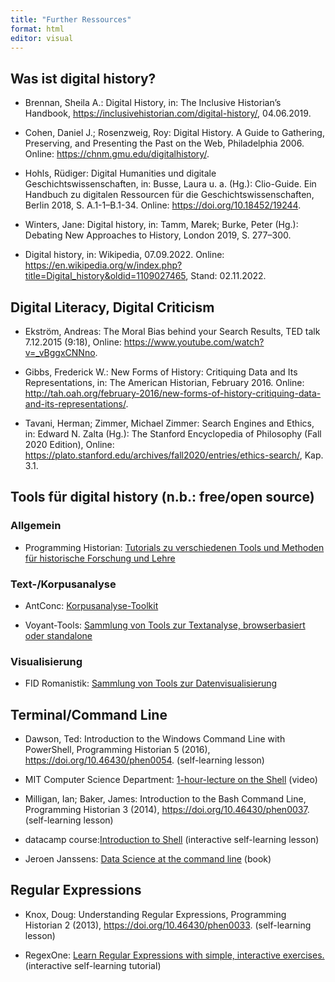 ```yaml
---
title: "Further Ressources"
format: html
editor: visual
---
```


## Was ist digital history? {#sec-digitalhistory-paper}

- Brennan, Sheila A.: Digital History, in: The Inclusive Historian’s Handbook, <https://inclusivehistorian.com/digital-history/>, 04.06.2019.


- Cohen, Daniel J.; Rosenzweig, Roy: Digital History. A Guide to Gathering, Preserving, and Presenting the Past on the Web, Philadelphia 2006. Online: <https://chnm.gmu.edu/digitalhistory/>.


-  Hohls, Rüdiger: Digital Humanities und digitale Geschichtswissenschaften, in: Busse, Laura u. a. (Hg.): Clio-Guide. Ein Handbuch zu digitalen Ressourcen für die Geschichtswissenschaften, Berlin 2018, S. A.1-1--B.1-34. Online: <https://doi.org/10.18452/19244>.

- Winters, Jane: Digital history, in: Tamm, Marek; Burke, Peter (Hg.): Debating New Approaches to History, London 2019, S. 277–300.

- Digital history, in: Wikipedia, 07.09.2022. Online: <https://en.wikipedia.org/w/index.php?title=Digital_history&oldid=1109027465>, Stand: 02.11.2022.

## Digital Literacy, Digital Criticism

- Ekström, Andreas: The Moral Bias behind your Search Results, TED talk 7.12.2015 (9:18), Online: <https://www.youtube.com/watch?v=_vBggxCNNno>.

- Gibbs, Frederick W.: New Forms of History: Critiquing Data and Its Representations, in: The American Historian, February 2016. Online: <http://tah.oah.org/february-2016/new-forms-of-history-critiquing-data-and-its-representations/>.

- Tavani, Herman; Zimmer, Michael Zimmer: Search Engines and Ethics, in: Edward N. Zalta (Hg.): The Stanford Encyclopedia of Philosophy (Fall 2020 Edition), Online: <https://plato.stanford.edu/archives/fall2020/entries/ethics-search/>, Kap. 3.1.

## Tools für digital history (n.b.: free/open source) {#sec-digitaltools}

### Allgemein

- Programming Historian: [Tutorials zu verschiedenen Tools und Methoden für historische Forschung und Lehre](https://programminghistorian.org/)

### Text-/Korpusanalyse

- AntConc: [Korpusanalyse-Toolkit](http://laurenceanthony.net/software.html)

- Voyant-Tools: [Sammlung von Tools zur Textanalyse, browserbasiert oder standalone](https://voyant-tools.org) 

### Visualisierung

- FID Romanistik: [Sammlung von Tools zur Datenvisualisierung](https://fid-romanistik.de/forschungsdaten/suche-nach-forschungsdaten/fid-internetressourcen/tools/werkzeuge-fuer-die-visualisierung-von-daten)

## Terminal/Command Line

- Dawson, Ted: Introduction to the Windows Command Line with PowerShell, Programming Historian 5 (2016), [https://doi.org/10.46430/phen0054](https://doi.org/10.46430/phen0054). (self-learning lesson)

-   MIT Computer Science Department: [1-hour-lecture on the Shell](https://missing.csail.mit.edu/2020/course-shell/) (video)

-   Milligan, Ian; Baker, James: Introduction to the Bash Command Line, Programming Historian 3 (2014), [https://doi.org/10.46430/phen0037](https://doi.org/10.46430/phen0037). (self-learning lesson)

-   datacamp course:[Introduction to Shell](https://app.datacamp.com/learn/courses/introduction-to-shell) (interactive self-learning lesson)

-   Jeroen Janssens: [Data Science at the command line](https://datascienceatthecommandline.com/) (book)

## Regular Expressions

- Knox, Doug: Understanding Regular Expressions, Programming Historian 2 (2013), [https://doi.org/10.46430/phen0033](https://doi.org/10.46430/phen0033). (self-learning lesson)

- RegexOne: [Learn Regular Expressions with simple, interactive exercises.](https://regexone.com/) (interactive self-learning tutorial)


